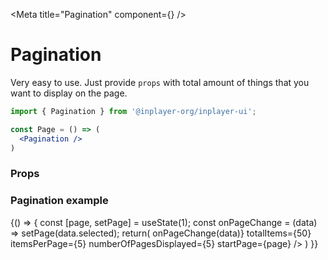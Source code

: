 
<Meta title="Pagination" component={<Pagination/>} />

# Pagination

Very easy to use. Just provide `props` with total amount of things that you want to display on the page.

```jsx
import { Pagination } from '@inplayer-org/inplayer-ui';

const Page = () => (
  <Pagination />
)
```

### Props 

<Props of={Pagination}/>

### Pagination example
<Preview withSource="open">
  <Story name="pagination">
    {() => {
        const [page, setPage] = useState(1);
        const onPageChange = (data) => setPage(data.selected);
        return(
            <Pagination
                onPageChange={(data) => onPageChange(data)}
                totalItems={50}
                itemsPerPage={5}
                numberOfPagesDisplayed={5}
                startPage={page}
            />
        )
    }}
  </Story>
</Preview>

